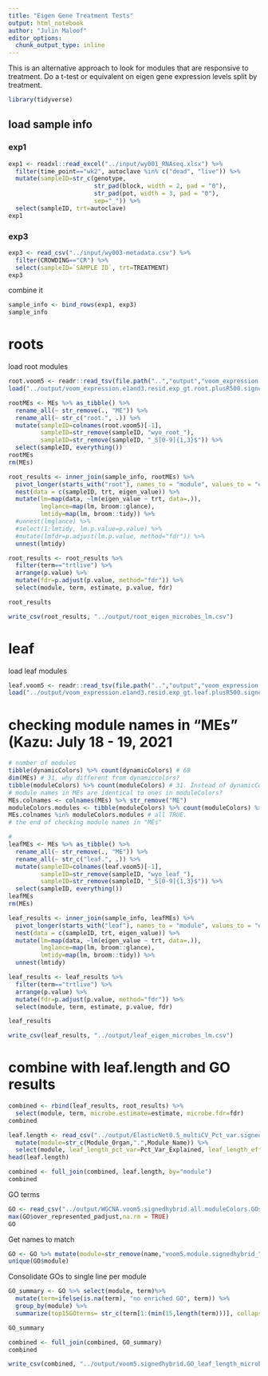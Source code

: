```yaml
---
title: "Eigen Gene Treatment Tests"
output: html_notebook
author: "Julin Maloof"
editor_options: 
  chunk_output_type: inline
---
```


This is an alternative approach to look for modules that are responsive to treatment.  Do a t-test or equivalent on eigen gene expression levels split by treatment.

```r
library(tidyverse)
```

## load sample info

### exp1
```r
exp1 <- readxl::read_excel("../input/wy001_RNAseq.xlsx") %>%
  filter(time_point=="wk2", autoclave %in% c("dead", "live")) %>%
  mutate(sampleID=str_c(genotype, 
                        str_pad(block, width = 2, pad = "0"),
                        str_pad(pot, width = 3, pad = "0"),
                        sep="_")) %>%
  select(sampleID, trt=autoclave)
exp1
```
### exp3 

```r
exp3 <- read_csv("../input/wy003-metadata.csv") %>%
  filter(CROWDING=="CR") %>%
  select(sampleID=`SAMPLE ID`, trt=TREATMENT)
exp3
```

combine it
```r
sample_info <- bind_rows(exp1, exp3)
sample_info
```

# roots

load root modules
```r
root.voom5 <- readr::read_tsv(file.path("..","output","voom_expression.e1and3.resid.exp_gt.root.plusR500.txt.gz"))
load("../output/voom_expression.e1and3.resid.exp_gt.root.plusR500.signedhybrid.txt.gz.WGCNA.softthresh10.signedhybrid.RData")

rootMEs <- MEs %>% as_tibble() %>%
  rename_all(~ str_remove(., "ME")) %>%
  rename_all(~ str_c("root.", .)) %>%
  mutate(sampleID=colnames(root.voom5)[-1],
         sampleID=str_remove(sampleID, "wyo_root_"),
         sampleID=str_remove(sampleID, "_S[0-9]{1,3}$")) %>%
  select(sampleID, everything())
rootMEs
rm(MEs)
```

```r
root_results <- inner_join(sample_info, rootMEs) %>%
  pivot_longer(starts_with("root"), names_to = "module", values_to = "eigen_value") %>%
  nest(data = c(sampleID, trt, eigen_value)) %>%
  mutate(lm=map(data, ~lm(eigen_value ~ trt, data=.)),
         lmglance=map(lm, broom::glance),
         lmtidy=map(lm, broom::tidy)) %>%
  #unnest(lmglance) %>% 
  #select(1:lmtidy, lm.p.value=p.value) %>% 
  #mutate(lmfdr=p.adjust(lm.p.value, method="fdr")) %>%
  unnest(lmtidy)

root_results <- root_results %>% 
  filter(term=="trtlive") %>%
  arrange(p.value) %>% 
  mutate(fdr=p.adjust(p.value, method="fdr")) %>%
  select(module, term, estimate, p.value, fdr)

root_results

write_csv(root_results, "../output/root_eigen_microbes_lm.csv")
```

# leaf

load leaf modules
```r
leaf.voom5 <- readr::read_tsv(file.path("..","output","voom_expression.e1and3.resid.exp_gt.leaf.plusR500.txt.gz"))
load("../output/voom_expression.e1and3.resid.exp_gt.leaf.plusR500.signedhybrid.txt.gz.WGCNA.softthresh10.signedhybrid.RData")
```

# checking module names in "MEs" (Kazu: July 18 - 19, 2021
```r
# number of modules
tibble(dynamicColors) %>% count(dynamicColors) # 68
dim(MEs) # 31, why different from dynamiccolors?
tibble(moduleColors) %>% count(moduleColors) # 31. Instead of dynamicColors, I should have used "moduleColors"... 
# module names in MEs are identical to ones in moduleColors?
MEs.colnames <- colnames(MEs) %>% str_remove("ME")
moduleColors.modules <- tibble(moduleColors) %>% count(moduleColors) %>% select(moduleColors) %>% as_vector()
MEs.colnames %in% moduleColors.modules # all TRUE. 
# the end of checking module names in "MEs" 
```

```r
#
leafMEs <- MEs %>% as_tibble() %>%
  rename_all(~ str_remove(., "ME")) %>%
  rename_all(~ str_c("leaf.", .)) %>%
  mutate(sampleID=colnames(leaf.voom5)[-1],
         sampleID=str_remove(sampleID, "wyo_leaf_"),
         sampleID=str_remove(sampleID, "_S[0-9]{1,3}$")) %>%
  select(sampleID, everything())
leafMEs
rm(MEs)
```

```r
leaf_results <- inner_join(sample_info, leafMEs) %>%
  pivot_longer(starts_with("leaf"), names_to = "module", values_to = "eigen_value") %>%
  nest(data = c(sampleID, trt, eigen_value)) %>%
  mutate(lm=map(data, ~lm(eigen_value ~ trt, data=.)),
         lmglance=map(lm, broom::glance),
         lmtidy=map(lm, broom::tidy)) %>%
  unnest(lmtidy)

leaf_results <- leaf_results %>% 
  filter(term=="trtlive") %>%
  arrange(p.value) %>% 
  mutate(fdr=p.adjust(p.value, method="fdr")) %>%
  select(module, term, estimate, p.value, fdr)

leaf_results

write_csv(leaf_results, "../output/leaf_eigen_microbes_lm.csv")
```
# combine with leaf.length and GO results

```r
combined <- rbind(leaf_results, root_results) %>%
  select(module, term, microbe.estimate=estimate, microbe.fdr=fdr)
combined
```


```r
leaf.length <- read_csv("../output/ElasticNet0.5_multiCV_Pct_var.signed.hybrid.csv") %>%
  mutate(module=str_c(Module_Organ,".",Module_Name)) %>%
  select(module, leaf_length_pct_var=Pct_Var_Explained, leaf_length_effect=Effect)
head(leaf.length)
```

```r
combined <- full_join(combined, leaf.length, by="module")
combined
```

GO terms
```r
GO <- read_csv("../output/WGCNA.voom5.signedhybrid.all.moduleColors.GOseq.csv")
max(GO$over_represented_padjust,na.rm = TRUE)
GO
```

Get names to match
```r
GO <- GO %>% mutate(module=str_remove(name,"voom5.module.signedhybrid_"))
unique(GO$module)
```

Consolidate GOs to single line per module
```r
GO_summary <- GO %>% select(module, term)%>%
  mutate(term=ifelse(is.na(term), "no enriched GO", term)) %>%
  group_by(module) %>%
  summarize(top15GOterms= str_c(term[1:(min(15,length(term)))], collapse="; "))

GO_summary
```

```r
combined <- full_join(combined, GO_summary)
combined
```

```r
write_csv(combined, "../output/voom5.signedhybrid.GO_leaf_length_microbe.csv")
```

